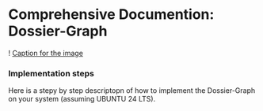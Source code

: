 # Comprehensive Documention: Dossier-Graph

! [Caption for the image](https://github.com/RemNil/KI_QWiG/blob/master/images/D_GRAF.png)

### Implementation steps

Here is a stepy by step descriptopn of how to implement the Dossier-Graph on your system (assuming UBUNTU 24 LTS).
